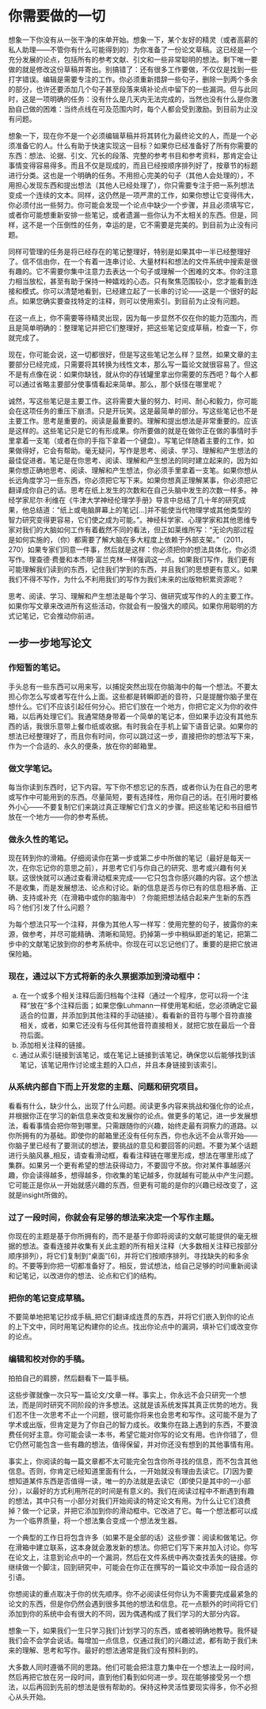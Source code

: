 # 你需要做的一切 {#你的}

想象一下你没有从一张干净的床单开始。想象一下，某个友好的精灵（或者高薪的私人助理——不管你有什么可能得到的）为你准备了一份论文草稿。这已经是一个充分发展的论点，包括所有的参考文献、引文和一些非常聪明的想法。剩下唯一要做的就是修改这份草稿并寄出。别搞错了：还有很多工作要做，不仅仅是找到一些打字错误。编辑是需要专注的工作。你必须重新措辞一些句子，删除一到两个多余的部分，也许还要添加几个句子甚至段落来填补论点中留下的一些漏洞。但与此同时，这是一项明确的任务：没有什么是几天内无法完成的，当然也没有什么是你激励自己做的困难：当终点线在可及范围内时，每个人都会受到激励。到目前为止没有问题。

想象一下，现在你不是一个必须编辑草稿并将其转化为最终论文的人，而是一个必须准备它的人。什么有助于快速实现这一目标？如果你已经准备好了所有你需要的东西：想法、论据、引文、冗长的段落、完整的参考书目和参考资料，那肯定会让事情变得容易得多。而且不仅是现成的，而且已经按顺序排列好了，按章节的标题进行分类。这也是一个明确的任务。不用担心完美的句子（其他人会处理的），不用担心发现东西和提出想法（其他人已经处理了），你只需要专注于把一系列想法变成一个连续的文本。同样，这仍然是一项严肃的工作，如果你想让它变得伟大，你必须付出一些努力。你可能会发现一个论点中缺少一个步骤，并且必须填写它，或者你可能想重新安排一些笔记，或者遗漏一些你认为不太相关的东西。但是，同样，这不是一个压倒性的任务，幸运的是，它不需要是完美的。到目前为止没有问题。

同样可管理的任务是将已经存在的笔记整理好，特别是如果其中一半已经整理好了。信不信由你，在一个有着一连串讨论、大量材料和想法的文件系统中搜索是很有趣的。它不需要你集中注意力去表达一个句子或理解一个困难的文本。你的注意力相当放松，甚至有助于保持一种嬉戏的心态。只有聚焦范围较小，您才能看到连接和模式。你可以清楚地看到，已经建立起了一长串的讨论——这是一个很好的起点。如果您确实要查找特定的注释，则可以使用索引。到目前为止没有问题。

在这一点上，你不需要等待精灵出现，因为每一步显然不仅在你的能力范围内，而且是简单明确的：整理笔记并把它们整理好，把这些笔记变成草稿，检查一下，你就完成了。

现在，你可能会说，这一切都很好，但是写这些笔记怎么样？显然，如果文章的主要部分已经完成，只需要将其转换为线性文本，那么写一篇论文就很容易了。但这不是有点像在说：如果你缺钱，就从你的存钱罐里拿出你需要的东西吧？每个人都可以通过省略主要部分使事情看起来简单。那么，那个妖怪在哪里呢？

诚然，写这些笔记是主要工作。这将需要大量的努力、时间、耐心和毅力，你可能会在这项任务的重压下崩溃。只是开玩笑。这是最简单的部分。写这些笔记也不是主要工作。思考是重要的。阅读是最重要的。理解和提出想法是非常重要的。应该是这样的。这些笔记只是它的有形成果。你所要做的就是在做你正在做的事情时手里拿着一支笔（或者在你的手指下拿着一个键盘）。写笔记伴随着主要的工作，如果做得好，它会有帮助。毫无疑问，写作是思考、阅读、学习、理解和产生想法的最佳促进者。笔记是在你思考、阅读、理解和产生想法的同时建立起来的，因为如果你想正确地思考、阅读、理解和产生想法，你必须手里拿着一支笔。如果你想从长远角度学习一些东西，你必须把它写下来。如果你想真正理解某事，你必须把它翻译成你自己的话。思考在纸上发生的次数和在自己头脑中发生的次数一样多。神经学家尼尔·利维在《牛津大学神经伦理学手册》导言中总结了几十年的研究成果，他总结道：“纸上或电脑屏幕上的笔记[…]并不能使当代物理学或其他类型的智力研究变得更容易，它们使之成为可能。”。神经科学家、心理学家和其他思维专家对我们的大脑如何工作有着截然不同的看法，但正如莱维所写：“无论内部过程是如何实施的，（你）都需要了解大脑在多大程度上依赖于外部支架。”（2011，270）如果专家们同意一件事，然后就是这样：你必须把你的想法具体化，你必须写作。理查德·费曼和本杰明·富兰克林一样强调这一点。如果我们写作，我们更有可能理解我们读到的东西，记住我们学到的东西，并且我们的思想更有意义。如果我们不得不写作，为什么不利用我们的写作为我们未来的出版物积累资源呢？

思考、阅读、学习、理解和产生想法是每个学习、做研究或写作的人的主要工作。如果你写文章来改进所有这些活动，你就会有一股强大的顺风。如果你用聪明的方式记笔记，它会推动你前进。

## 一步一步地写论文

### 作短暂的笔记。

手头总有一些东西可以用来写，以捕捉突然出现在你脑海中的每一个想法。不要太担心你怎么写或者写在什么上面。这些都是转瞬即逝的音符，只是提醒你脑子里在想什么。它们不应该引起任何分心。把它们放在一个地方，你把它定义为你的收件箱，以后再处理它们。我通常随身带着一个简单的笔记本，但如果手边没有其他东西的话，我很乐意带上餐巾纸或收据。有时我会在手机上留下语音记录。如果你的想法已经整理好了，而且你有时间，你可以跳过这一步，直接把你的想法写下来，作为一个合适的、永久的便条，放在你的邮箱里。

### 做文学笔记。

每当你读到东西时，记下内容。写下你不想忘记的东西，或者你认为在自己的思考或写作中可能用到的东西。尽量简短，要有选择性，用你自己的话。在引用时要格外小心——不要复制它们来跳过真正理解它们含义的步骤。把这些笔记和书目细节放在一个地方——你的参考系统。

### 做永久性的笔记。

现在转到你的滑箱。仔细阅读你在第一步或第二步中所做的笔记（最好是每天一次，在你忘记你的意思之前），并思考它们与你自己的研究、思考或兴趣有何关联。这很快就可以通过查看滑动框来完成——它只包含你感兴趣的内容。这个想法不是收集，而是发展想法、论点和讨论。新的信息是否与你已有的信息相矛盾、正确、支持或补充（在滑箱中或你的脑海中）？你能把想法结合起来产生新的东西吗？他们引发了什么问题？

为每个想法只写一个注释，并像为其他人写一样写：使用完整的句子，披露你的来源，做参考，并尽可能精确、清晰和简短。扔掉第一步中稍纵即逝的笔记，把第二步中的文献笔记放到你的参考系统中。你现在可以忘记他们了。重要的是把它放进保险箱。

### 现在，通过以下方式将新的永久票据添加到滑动框中：

a) 在一个或多个相关注释后面归档每个注释（通过一个程序，您可以将一个注释“放在”多个注释后面；如果您像Luhmann一样使用笔和纸，您必须确定它最适合的位置，并添加到其他注释的手动链接）。看看新的音符与哪个音符直接相关，或者，如果它还没有与任何其他音符直接相关，就把它放在最后一个音符后面。
b) 添加相关注释的链接。
c) 通过从索引链接到该笔记，或在笔记上链接到该笔记，确保您以后能够找到该笔记，该笔记用作讨论或主题的入口点，并且本身链接到该索引。

### 从系统内部自下而上开发您的主题、问题和研究项目。

看看有什么，缺少什么，出现了什么问题。阅读更多内容来挑战和强化你的论点，并根据你正在学习的新信息来改变和发展你的论点。做更多的笔记，进一步发展想法，看看事情会把你带到哪里。只需跟随你的兴趣，始终走最有洞察力的道路。以你所拥有的为基础。即使你的邮箱里还没有任何东西，你也永远不会从零开始——你脑子里已经有了要测试的想法，要挑战的意见和要回答的问题。不要为某个话题进行头脑风暴_相反，请查看滑动框，看看注释链在哪里形成，想法在哪里形成了集群。如果另一个更有希望的想法获得动力，不要固守不放。你对某件事越感兴趣，你会读得越多，想得越多，你收集的笔记越多，你就越有可能从中产生问题。它可能正是你从一开始就感兴趣的东西，但更有可能的是你的兴趣已经改变了，这就是insight所做的。

### 过了一段时间，你就会有足够的想法来决定一个写作主题。

你现在的主题是基于你所拥有的，而不是基于你即将阅读的文献可能提供的毫无根据的想法。查看连接并收集有关此主题的所有相关注释（大多数相关注释已按部分顺序排列），将它们复制到“桌面”\[6\]，并将它们按顺序排列。寻找缺失的和多余的。不要等到你把一切都准备好了。相反，尝试想法，给自己足够的时间重新阅读和记笔记，以改进你的想法、论点和它们的结构。

### 把你的笔记变成草稿。

不要简单地把笔记抄成手稿_把它们翻译成连贯的东西，并将它们嵌入到你的论点的上下文中，同时用笔记构建你的论点。找出你论点中的漏洞，填补它们或改变你的论点。

### 编辑和校对你的手稿。

拍拍自己的肩膀，然后翻看下一篇手稿。

这些步骤就像一次只写一篇论文/文章一样。事实上，你永远不会只研究一个想法，而是同时研究不同阶段的许多想法。这就是该系统发挥其真正优势的地方。我们忍不住一次思考不止一个问题，很可能你将来也会思考和写作。这可能不是为了学术或出版，但肯定是为了你自己的智力成长。收集你在路上遇到的东西，不要浪费任何好主意。你可能会读一本书，希望它能对你写的论文有用。也许你错了，但它仍然可能包含一些有趣的想法，值得保留，并对你还没有想到的其他事情有用。

事实上，你阅读的每一篇文章都不太可能完全包含你所寻找的信息，而不包含其他信息。否则，你肯定已经知道里面有什么，一开始就没有理由去读它。\[7\]因为要想知道某件东西是否值得一读，唯一的办法就是去读它（即使只是其中的一小部分），以最好的方式利用所花的时间是有意义的。我们在阅读过程中不断遇到有趣的想法，其中只有一小部分对我们开始阅读的特定论文有用。为什么让它们浪费掉？做一个记录，并把它添加到你的滑动框中。它改进了它。每一个想法都可以成为一个临界质量，将一个想法集合变成一个想法发生器。

一个典型的工作日将包含许多（如果不是全部的话）这些步骤：阅读和做笔记。你在滑箱中建立联系，这本身就会激发新的想法。你把它们写下来并加入讨论。你写在论文上，注意到论点中的一个漏洞，然后在文件系统中再次查找丢失的链接。你继续做一个脚注，回到研究中，可能会在你正在撰写的一篇论文中添加一段合适的引语。

你想阅读的重点取决于你的优先顺序。你不必阅读任何你认为不需要完成最紧急的论文的东西，但是你仍然会遇到很多其他的想法和信息。花一点额外的时间将它们添加到你的系统中会有很大的不同，因为偶遇构成了我们学习的大部分内容。

想象一下，如果我们一生只学习我们计划学习的东西，或者被明确地教导。我怀疑我们会不会学会说话。每增加一点信息，仅通过我们的兴趣过滤，都有助于我们未来的理解、思考和写作。最好的想法通常是我们没有预料到的。

大多数人同时遵循不同的思路。他们可能会把注意力集中在一个想法上一段时间，然后再把它放在另一段时间，直到他们看到如何进一步。现在能够接受另一个想法，以后再回到先前的想法是很有帮助的。保持这种灵活性要现实得多，你不必担心从头开始。
